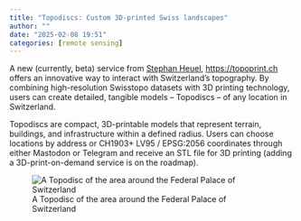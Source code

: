 ```yaml
---
title: "Topodiscs: Custom 3D-printed Swiss landscapes"
author: ""
date: "2025-02-08 19:51"
categories: [remote sensing]
---
```


A new (currently, beta) service from [Stephan Heuel](https://blog.heuel.org/), 
<https://topoprint.ch> offers an innovative way to interact with Switzerland's 
topography. By combining high-resolution Swisstopo datasets with 3D printing 
technology, users can create detailed, tangible models – Topodiscs – of any 
location in Switzerland. 

Topodiscs are compact, 3D-printable models that represent terrain, buildings, 
and infrastructure within a defined radius. Users can choose locations by 
address or CH1903+ LV95 / EPSG:2056 coordinates through either Mastodon or 
Telegram and receive an STL file for 3D printing (adding a 3D-print-on-demand 
service is on the roadmap).

![A Topodisc of the area around the Federal Palace of Switzerland](topodisc-bundesgasse.jpg "A Topodisc of the area around the Federal Palace of Switzerland")
